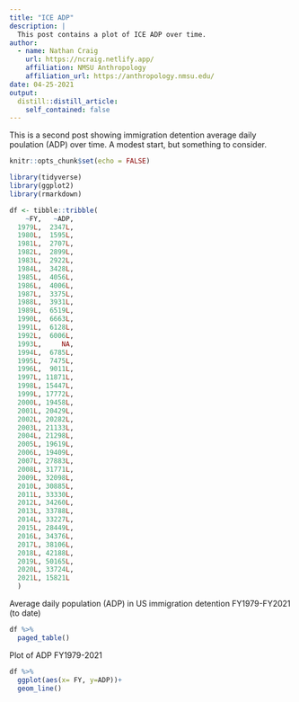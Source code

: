 ```yaml
---
title: "ICE ADP"
description: |
  This post contains a plot of ICE ADP over time.
author:
  - name: Nathan Craig 
    url: https://ncraig.netlify.app/
    affiliation: NMSU Anthropology
    affiliation_url: https://anthropology.nmsu.edu/
date: 04-25-2021
output:
  distill::distill_article:
    self_contained: false
---
```

This is a second post showing immigration detention average daily poulation (ADP) over time. A modest start, but something to consider.

```r
knitr::opts_chunk$set(echo = FALSE)
```


```r
library(tidyverse)
library(ggplot2)
library(rmarkdown)
```


```r
df <- tibble::tribble(
    ~FY,   ~ADP,
  1979L,  2347L,
  1980L,  1595L,
  1981L,  2707L,
  1982L,  2899L,
  1983L,  2922L,
  1984L,  3428L,
  1985L,  4056L,
  1986L,  4006L,
  1987L,  3375L,
  1988L,  3931L,
  1989L,  6519L,
  1990L,  6663L,
  1991L,  6128L,
  1992L,  6006L,
  1993L,     NA,
  1994L,  6785L,
  1995L,  7475L,
  1996L,  9011L,
  1997L, 11871L,
  1998L, 15447L,
  1999L, 17772L,
  2000L, 19458L,
  2001L, 20429L,
  2002L, 20282L,
  2003L, 21133L,
  2004L, 21298L,
  2005L, 19619L,
  2006L, 19409L,
  2007L, 27883L,
  2008L, 31771L,
  2009L, 32098L,
  2010L, 30885L,
  2011L, 33330L,
  2012L, 34260L,
  2013L, 33788L,
  2014L, 33227L,
  2015L, 28449L,
  2016L, 34376L,
  2017L, 38106L,
  2018L, 42188L,
  2019L, 50165L,
  2020L, 33724L,
  2021L, 15821L
  )

```

Average daily population (ADP) in US immigration detention FY1979-FY2021 (to date)

```r
df %>% 
  paged_table()
```

Plot of ADP FY1979-2021

```r
df %>% 
  ggplot(aes(x= FY, y=ADP))+
  geom_line()
```

